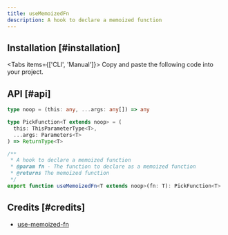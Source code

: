 ```yaml
---
title: useMemoizedFn
description: A hook to declare a memoized function
---
```


## Installation [#installation]

<Tabs items={['CLI', 'Manual']}>
  <Tab>
    <InstallCLI value='use-memoized-fn' />
  </Tab>
  <Tab>
    Copy and paste the following code into your project.
    <RegistrySourceCode value='use-memoized-fn' />
  </Tab>
</Tabs>

## API [#api]

```ts
type noop = (this: any, ...args: any[]) => any

type PickFunction<T extends noop> = (
  this: ThisParameterType<T>,
  ...args: Parameters<T>
) => ReturnType<T>

/**
 * A hook to declare a memoized function
 * @param fn - The function to declare as a memoized function
 * @returns The memoized function
 */
export function useMemoizedFn<T extends noop>(fn: T): PickFunction<T>
```

## Credits [#credits]

- [use-memoized-fn](https://ahooks.js.org/hooks/use-memoized-fn)
